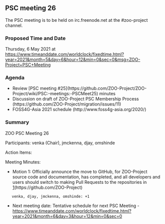 
== PSC meeting 26 ==

The PSC meeting is to be held on irc.freenode.net at the  #zoo-project channel.

=== Proposed Time and Date ===

Thursday, 6 May 2021 at https://www.timeanddate.com/worldclock/fixedtime.html?year=2021&month=5&day=6&hour=12&min=0&sec=0&msg=ZOO-Project+PSC+Meeting

=== Agenda ===
* Review [PSC meeting #25](https://github.com/ZOO-Project/ZOO-Project/wiki/PSC:-meetings:-PSCMeet25) minutes
* Discussion on draft of ZOO-Project PSC Membership Process (https://github.com/ZOO-Project/migration/issues/11)
* FOSS4G-Asia 2021 schedule (http://www.foss4g-asia.org/2020/)

=== Summary ===

ZOO PSC Meeting 26

Participants: venka (Chair), jmckenna, djay, omshinde

Action Items: 

Meeting Minutes:
*Motion 1: Officially announce the move to GitHub, for ZOO-Project source code and documentation, has completed, and all developers and users should switch to making Pull Requests to the repositories in [https://github.com/ZOO-Project](https://github.com/ZOO-Project)
    venka, djay, jmckenna, omshinde: +1 

*Next meeting date: Tentative schedule for next PSC Meeting - https://www.timeanddate.com/worldclock/fixedtime.html?year=2021&month=6&day=3&hour=12&min=0&sec=0


